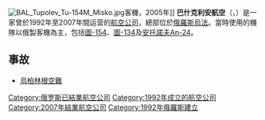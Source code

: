 {{Expand language|time=2017-04-03T01:33:21+00:00}}
{{unreferenced|time=2017-04-03T01:33:21+00:00}}
{{Infobox airline
| airline          = 巴什克利安航空 <br> Башкирские авиалинии
| image            = 
| image_size       = 
| alt              = 
| IATA             = V9
| ICAO             = BTC
| callsign         = BRAVO TANGO CHARLIE
| founded          = {{Start date|1992}} 
| commenced        = 
| ceased           = {{End date|2007}}
| aoc              = 
| bases            = 
| hubs             = [[烏法國際機場|烏法國際機場]]
| secondary_hubs   = 
| focus_cities     = 
| frequent_flyer   = 
| lounge           = 
| alliance         = 
| subsidiaries     = 
| fleet_size       = 21
| destinations     = 17
| company_slogan   = 
| parent           = 
| headquarters     = {{RUS}}[[烏法|烏法]]
| key_people       = 
| website          = 
| Fate               =
}}
[[File:BAL_Tupolev_Tu-154M_Misko.jpg|thumb]]客機，2005年]]
'''巴什克利安航空'''（{{lang-ru|Башкирские авиалинии}}，{{lang-en|BAL Bashkirian Airlines}}）是一家曾於1992年至2007年間运营的[[航空公司|航空公司]]，總部位於[[俄羅斯|俄羅斯]][[烏法|烏法]]。當時使用的機隊以俄製客機為主，包括[[圖-154|圖-154]]、[[圖-134|圖-134]]及[[安托諾夫An-24|安托諾夫An-24]]。

==事故==
*[[烏柏林根空難|烏柏林根空難]]

{{俄罗斯航空公司}}
[[Category:俄罗斯已結業航空公司|Category:俄罗斯已結業航空公司]]
[[Category:1992年成立的航空公司|Category:1992年成立的航空公司]]
[[Category:2007年結業航空公司|Category:2007年結業航空公司]]
[[Category:1992年俄羅斯建立|Category:1992年俄羅斯建立]]